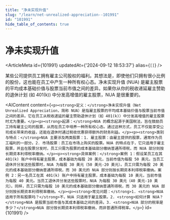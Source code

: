 ```yaml
---
title: "净未实现升值"
slug: "/learn/net-unrealized-appreciation--101991"
id: "101991"
hide_table_of_contents: true
---
```



# 净未实现升值

<ArticleMeta id={101991} updatedAt={'2024-09-12 18:53:37'} alias={`[]`} />
<div className='border-solid border-b border-t-0 my-4 border-[var(--ifm-color-gray-300)]' />

某些公司提供员工拥有雇主公司股权的福利。其想法是，即使他们只拥有很小比例的股份，这也能在员工中产生一种所有权心态。净未实现升值 (NUA) 是雇主股票的平均成本基础价值与股票当前市值之间的差异。如果你从你的税收递延雇主赞助的退休计划 (如 401(k)) 中分发高增值的雇主股票，NUA 是很重要的。

<AIContent content={`<p><strong>定义：</strong>净未实现升值（Net Unrealized Appreciation，简称 NUA）是指雇主股票的平均成本基础价值与股票当前市值之间的差异。它在员工从税收递延的雇主赞助退休计划（如 401(k)）中分发高增值的雇主股票时尤为重要。</p><p><strong>起源：</strong>NUA 的概念起源于美国税法，旨在鼓励员工持有雇主公司的股票，从而在员工中培养一种所有权心态。通过这种方式，员工不仅能享受公司成长带来的收益，还能在退休时通过税收优惠获得额外的财务利益。</p><p><strong>类别与特点：</strong>NUA 主要涉及两类股票：1. 雇主股票：由雇主提供的股票，通常作为员工福利的一部分。2. 市场股票：员工在市场上购买的股票。NUA 的特点在于，它只适用于雇主股票，并且在股票分发时，员工只需为股票的成本基础部分缴纳普通所得税，而 NUA 部分则按长期资本利得税率缴纳。</p><p><strong>具体案例：</strong>案例 1：假设某员工在其 401(k) 账户中持有雇主股票，成本基础为每股 20 美元，当前市值为每股 50 美元。当员工退休并分发这些股票时，NUA 为每股 30 美元（50 美元-20 美元）。员工只需为每股 20 美元的成本基础部分缴纳普通所得税，而 30 美元的 NUA 部分则按长期资本利得税率缴纳。案例 2：另一名员工在其 401(k) 账户中持有雇主股票，成本基础为每股 10 美元，当前市值为每股 40 美元。当员工退休并分发这些股票时，NUA 为每股 30 美元（40 美元-10 美元）。同样，员工只需为每股 10 美元的成本基础部分缴纳普通所得税，而 30 美元的 NUA 部分则按长期资本利得税率缴纳。</p><p><strong>常见问题：</strong>1. <strong>NUA 适用于所有股票吗？</strong>不，NUA 只适用于雇主股票。2. <strong>如何计算 NUA？</strong>NUA 是股票当前市值与其成本基础之间的差异。3. <strong>NUA 部分的税率是多少？</strong>NUA 部分按长期资本利得税率缴纳，而非普通所得税率。</p>`} id={101991} />
